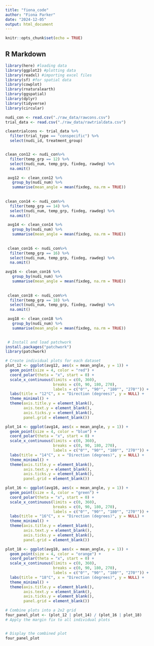 ```yaml
---
title: "fiona_code"
author: "Fiona Parker"
date: "2024-12-05"
output: html_document
---
```


```r
knitr::opts_chunk$set(echo = TRUE)
```

## R Markdown

```r
library(here) #loading data
library(ggplot2) #plotting data
library(readxl) #importing excel files
library(sf) #for spatial data
library(cowplot)
library(rnaturalearth)
library(ggspatial)
library(dplyr)
library(tidyverse)
library(circular)

nudi_con <- read.csv("./raw_data/rawcons.csv")
trial_data <- read.csv("./raw_data/rawtrialdata.csv")
```

```r
cleantrialcons <- trial_data %>%
  filter(trial_type == "conspecific") %>%
  select(nudi_id, treatment_group)


clean_con12 <- nudi_con%>%
  filter(temp_grp == 12) %>%
  select(nudi_num, temp_grp, fixdeg, rawdeg) %>%
  na.omit()

 avg12 <- clean_con12 %>%
   group_by(nudi_num) %>%
   summarise(mean_angle = mean(fixdeg, na.rm = TRUE))
 
 
clean_con14 <- nudi_con%>%
  filter(temp_grp == 14) %>%
  select(nudi_num, temp_grp, fixdeg, rawdeg) %>%
  na.omit()

 avg14 <- clean_con14 %>%
   group_by(nudi_num) %>%
   summarise(mean_angle = mean(fixdeg, na.rm = TRUE))
 
 
 clean_con16 <- nudi_con%>%
  filter(temp_grp == 16) %>%
  select(nudi_num, temp_grp, fixdeg, rawdeg) %>%
  na.omit()

avg16 <- clean_con16 %>%
   group_by(nudi_num) %>%
   summarise(mean_angle = mean(fixdeg, na.rm = TRUE))
 
 
 clean_con18 <- nudi_con%>%
  filter(temp_grp == 18) %>%
  select(nudi_num, temp_grp, fixdeg, rawdeg) %>%
  na.omit()

 avg18 <- clean_con18 %>%
   group_by(nudi_num) %>%
   summarise(mean_angle = mean(fixdeg, na.rm = TRUE))
 
```
```r
 # Install and load patchwork
install.packages("patchwork")
library(patchwork)

# Create individual plots for each dataset
plot_12 <- ggplot(avg12, aes(x = mean_angle, y = 1)) +
  geom_point(size = 4, color = "red") +
  coord_polar(theta = "x", start = 0) +
  scale_x_continuous(limits = c(0, 360), 
                     breaks = c(0, 90, 180, 270), 
                     labels = c("0°", "90°", "180°", "270°")) +
  labs(title = "12°C", x = "Direction (degrees)", y = NULL) +
  theme_minimal() +
  theme(axis.title.y = element_blank(),
        axis.text.y = element_blank(),
        axis.ticks.y = element_blank(),
        panel.grid = element_blank())

plot_14 <- ggplot(avg14, aes(x = mean_angle, y = 1)) +
  geom_point(size = 4, color = "blue") +
  coord_polar(theta = "x", start = 0) +
  scale_x_continuous(limits = c(0, 360), 
                     breaks = c(0, 90, 180, 270), 
                     labels = c("0°", "90°", "180°", "270°")) +
  labs(title = "14°C", x = "Direction (degrees)", y = NULL) +
  theme_minimal() +
  theme(axis.title.y = element_blank(),
        axis.text.y = element_blank(),
        axis.ticks.y = element_blank(),
        panel.grid = element_blank())

plot_16 <- ggplot(avg16, aes(x = mean_angle, y = 1)) +
  geom_point(size = 4, color = "green") +
  coord_polar(theta = "x", start = 0) +
  scale_x_continuous(limits = c(0, 360), 
                     breaks = c(0, 90, 180, 270), 
                     labels = c("0°", "90°", "180°", "270°")) +
  labs(title = "16°C", x = "Direction (degrees)", y = NULL) +
  theme_minimal() +
  theme(axis.title.y = element_blank(),
        axis.text.y = element_blank(),
        axis.ticks.y = element_blank(),
        panel.grid = element_blank())

plot_18 <- ggplot(avg18, aes(x = mean_angle, y = 1)) +
  geom_point(size = 4, color = "orange") +
  coord_polar(theta = "x", start = 0) +
  scale_x_continuous(limits = c(0, 360), 
                     breaks = c(0, 90, 180, 270), 
                     labels = c("0°", "90°", "180°", "270°")) +
  labs(title = "18°C", x = "Direction (degrees)", y = NULL) +
  theme_minimal() +
  theme(axis.title.y = element_blank(),
        axis.text.y = element_blank(),
        axis.ticks.y = element_blank(),
        panel.grid = element_blank())

# Combine plots into a 2x2 grid
four_panel_plot <- (plot_12 | plot_14) / (plot_16 | plot_18)
# Apply the margin fix to all individual plots


# Display the combined plot
four_panel_plot

    


```







